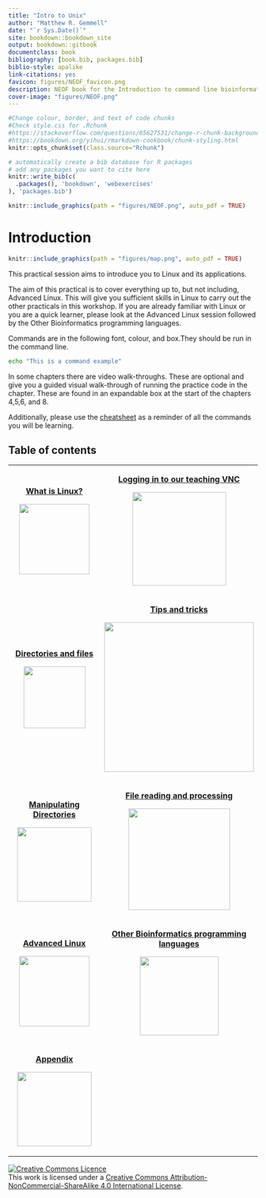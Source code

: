 ```yaml
---
title: "Intro to Unix"
author: "Matthew R. Gemmell"
date: "`r Sys.Date()`"
site: bookdown::bookdown_site
output: bookdown::gitbook
documentclass: book
bibliography: [book.bib, packages.bib]
biblio-style: apalike
link-citations: yes
favicon: figures/NEOF_favicon.png
description: NEOF book for the Introduction to command line bioinformatics workshop
cover-image: "figures/NEOF.png"
---
```


```r
#Change colour, border, and text of code chunks
#Check style.css for .Rchunk
#https://stackoverflow.com/questions/65627531/change-r-chunk-background-color-in-bookdown-gitbook
#https://bookdown.org/yihui/rmarkdown-cookbook/chunk-styling.html
knitr::opts_chunk$set(class.source="Rchunk") 
```

```r
# automatically create a bib database for R packages
# add any packages you want to cite here
knitr::write_bib(c(
  .packages(), 'bookdown', 'webexercises'
), 'packages.bib')
```

```r
knitr::include_graphics(path = "figures/NEOF.png", auto_pdf = TRUE)
```

# Introduction {#intro}

```r
knitr::include_graphics(path = "figures/map.png", auto_pdf = TRUE)
```

This practical session aims to introduce you to Linux and its applications.

The aim of this practical is to cover everything up to, but not including, Advanced Linux. This will give you sufficient skills in Linux to carry out the other practicals in this workshop. If you are already familiar with Linux or you are a quick learner, please look at the Advanced Linux session followed by the Other Bioinformatics programming languages.

Commands are in the following font, colour, and box.They should be run in the command line.

```bash
echo "This is a command example" 
```

In some chapters there are video walk-throughs. 
These are optional and give you a guided visual walk-through of running the practice code in the chapter.
These are found in an expandable box at the start of the chapters 4,5,6, and 8.


Additionally, please use the [cheatsheet](#cheatsheet) as a reminder of all the commands you will be learning.

## Table of contents {-}

+:-------------------------------------------------------------------:+:----------------------------------------------------------------:+
| [**What is Linux?**](#linuxintro)                                   | [**Logging in to our teaching VNC**](#cluster)                   |
|                                                                     |                                                                  |
| [![](figures/linux_beginner.png){width="142"}](#linuxintro)         | [![](figures/start.png){width="189"}](#cluster)                  |
+---------------------------------------------------------------------+------------------------------------------------------------------+
| [**Directories and files**](#dirsandfiles)                          | [**Tips and tricks**](#tipsandtricks)                            |
|                                                                     |                                                                  |
| [![](figures/directory.png){width="125"}](#dirsandfiles)            | [![](figures/skateboard_trick.png){width="302"}](#tipsandtricks) |
+---------------------------------------------------------------------+------------------------------------------------------------------+
| [**Manipulating Directories**](#manipulatingdirectories)            | [**File reading and processing**](#filereadingandprocessing)     |
|                                                                     |                                                                  |
| [![](figures/transform.png){width="150"}](#manipulatingdirectories) | [![](figures/files.png){width="205"}](#filereadingandprocessing) |
+---------------------------------------------------------------------+------------------------------------------------------------------+
| [**Advanced Linux**](#advancedlinux)                                | [**Other Bioinformatics programming languages**](#bfxlanguages)  |
|                                                                     |                                                                  |
| [![](figures/linux_intermdiary.png){width="142"}](#advancedlinux)   | [![](figures/languages.png){width="159"}](#bfxlanguages)         |
+---------------------------------------------------------------------+------------------------------------------------------------------+
| [**Appendix**](#cheatsheet)                                         |                                                                  |
|                                                                     |                                                                  |
| [![](figures/cheatsheet.png){width="150"}](#cheatsheet)             |                                                                  |
+---------------------------------------------------------------------+------------------------------------------------------------------+

<a rel="license" href="http://creativecommons.org/licenses/by-nc-sa/4.0/"><img src="https://i.creativecommons.org/l/by-nc-sa/4.0/88x31.png" alt="Creative Commons Licence" style="border-width:0"/></a><br />This work is licensed under a <a rel="license" href="http://creativecommons.org/licenses/by-nc-sa/4.0/">Creative Commons Attribution-NonCommercial-ShareAlike 4.0 International License</a>.

